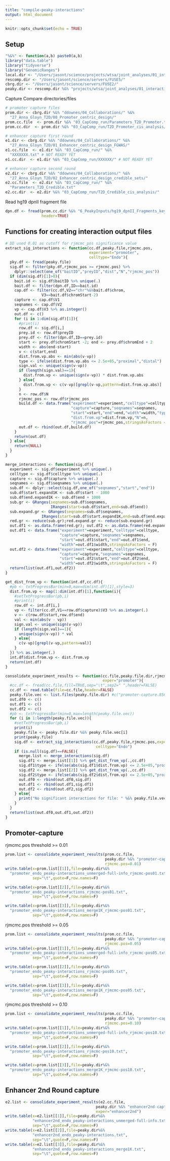 ```yaml
---
title: "compile-peaky-interactions"
output: html_document
---
```


```r
knitr::opts_chunk$set(echo = TRUE)
```

## Setup 

```r
"%&%" <- function(a,b) paste0(a,b)
library("data.table")
library("tidyverse")
library("GenomicRanges")
local.dir <- "/Users/jasont/science/projects/wtsa/joint_analyses/01_interaction-mapping/"
rescomp.dir <- "/Users/jasont/science/servers/FUSE5/"
cbrg.dir <- "/Users/jasont/science/servers/FUSE2/"
peaky.dir <- rescomp.dir %&% "projects/wtsa/joint_analyses/01_interaction-mapping/peaky_interactions/"
```

Capture Compare directories/files 

```r
# promoter capture files 
prom.dir <- cbrg.dir %&% "ddownes/04_Collaborations/" %&%
  "27_Anna_Gloyn_T2D/00_Promoter_centric_design/"
prom.cc.file  <- prom.dir %&% "03_CapComp_run/Parameters_T2D_Promoter.txt"
prom.cc.dir  <- prom.dir %&% "03_CapComp_run/T2D_Promoter_cis_analysis/"

# enhancer capture first round  
e1.dir <- cbrg.dir %&% "ddownes/04_Collaborations/" %&%
  "27_Anna_Gloyn_T2D/01_Enhancer_centric_design_FGWAS/"
e1.cc.file  <- e1.dir %&% "03_CapComp_run/" %&%
  "XXXXXXX.txt" # NOT READY YET 
e1.cc.dir  <- e1.dir %&% "03_CapComp_run/XXXXXX/" # NOT READY YET 

# enhancer capture second round  
e2.dir <- cbrg.dir %&% "ddownes/04_Collaborations/" %&%
  "27_Anna_Gloyn_T2D/02_Enhancer_centric_design_credible_sets/"
e2.cc.file  <- e2.dir %&% "03_CapComp_run/" %&%
  "Parameters_T2D_Credible.txt"
e2.cc.dir  <- e2.dir %&% "03_CapComp_run/T2D_Credible_cis_analysis/"
```

Read hg19 dpnII fragment file 

```r
dpn.df <- fread(prom.cc.dir %&% "6_PeakyInputs/hg19_dpnII_Fragments_key.bed",
                header=TRUE)
```

## Functions for creating interaction output files 

```r
# DD used 0.01 as cutoff for rjmcmc_pos significance value 
extract_sig_interactions <- function(cc.df,peaky.file,rjmcmc.pos,
                                     experiment="promoter",
                                     celltype="Endo"){
  pky.df <- fread(peaky.file)
  sig.df <- filter(pky.df,rjmcmc_pos >= rjmcmc.pos) %>% 
    dplyr::select(one_of("baitID","preyID","dist","N","rjmcmc_pos"))
  if (dim(sig.df)[1]>0){
    bait.id <- sig.df$baitID %>% unique(.)
    bait.df <- filter(dpn.df,ID==bait.id)
    cap.df <- filter(cc.df,V2=="chr"%&%bait.df$chrom,
                V3==bait.df$chromStart-2)
    capture <- cap.df$V1
    seqnames <- cap.df$V2
    vp <- cap.df$V3 %>% as.integer()
    out.df <- c()
    for (i in 1:dim(sig.df)[1]){
      #print(i)
      row.df <- sig.df[i,]
      prey.id <- row.df$preyID
      prey.df <- filter(dpn.df,ID==prey.id)
      start <- prey.df$chromStart -2; end <- prey.df$chromEnd + 2
      width <- abs(end-start)
      v <- c(start,end)
      dist.from.vp.abs <- min(abs(v-vp))
      type <- ifelse(dist.from.vp.abs <= 2.5e+05,"proximal","distal")
      sign.val <- unique(sign(v-vp))
      if (length(sign.val)==1){
        dist.from.vp <- unique(sign(v-vp)) * dist.from.vp.abs
      } else{
        dist.from.vp <- c(v-vp)[grepl(v-vp,pattern=dist.from.vp.abs)]
      }
      n <- row.df$N
      rjmcmc_pos <- row.df$rjmcmc_pos
      build.df <- data.frame("experiment"=experiment,"celltype"=celltype,
                             "capture"=capture,"seqnames"=seqnames,
                             "start"=start,"end"=end,"width"=width,"type"=type,
                             "dist.from.vp"=dist.from.vp,"N"=n,
                             "rjmcmc_pos"=rjmcmc_pos,stringsAsFactors = F)
      out.df <- rbind(out.df,build.df)
    }
    return(out.df)    
  } else{
    return(NULL)
  }
}

merge_interactions <- function(sig.df){
  experiment <- sig.df$experiment %>% unique(.)
  celltype <- sig.df$celltype %>% unique(.)
  capture <- sig.df$capture %>% unique(.)
  seqnames <- sig.df$seqnames %>% unique(.)
  sub.df <- dplyr::select(sig.df,one_of("seqnames","start","end"))
  sub.df$start.expand1K <- sub.df$start - 1000
  sub.df$end.expand1K <- sub.df$end + 1000
  sub.gr <- GRanges(seqnames=sub.df$seqnames,
                    IRanges(start=sub.df$start,end=sub.df$end))
  sub.expand.gr <- GRanges(seqnames=sub.df$seqnames,
                IRanges(start=sub.df$start.expand1K,end=sub.df$end.expand1K))
  red.gr <- reduce(sub.gr);red.expand.gr <- reduce(sub.expand.gr)
  out.df1 <- as.data.frame(red.gr); out.df2 <- as.data.frame(red.expand.gr)
  out.df1 <- data.frame("experiment"=experiment,"celltype"=celltype,
                        "capture"=capture,"seqnames"=seqnames,
                        "start"=out.df1$start,"end"=out.df1$end,
                        "width"=out.df1$width,stringsAsFactors = F)
  out.df2 <- data.frame("experiment"=experiment,"celltype"=celltype,
                        "capture"=capture,"seqnames"=seqnames,
                        "start"=out.df2$start,"end"=out.df2$end,
                        "width"=out.df2$width,stringsAsFactors = F)
  return(list(out.df1,out.df2))
}

get_dist_from_vp <- function(int.df,cc.df){
  #pb <- txtProgressBar(min=0,max=dim(int.df)[1],style=3)
  dist.from.vp <- map(1:dim(int.df)[1],function(i){
    #setTxtProgressBar(pb,i)
    #print(i)
    row.df <- int.df[i,]
    vp <- filter(cc.df,V1==row.df$capture)$V3 %>% as.integer(.)
    v <- c(row.df$start,row.df$end)
    val <- min(abs(v - vp))
    sign.val <- unique(sign(v-vp))
    if (length(sign.val)==1){
      unique(sign(v-vp)) * val
    } else{
      c(v-vp)[grepl(v-vp,pattern=val)]
    }
  }) %>% as.integer(.)
  int.df$dist.from.vp <- dist.from.vp
  return(int.df)
}

```


```r

consolidate_experiment_results <- function(cc.file,peaky.file.dir,rjmcmc.pos,
                                           exper="promoter"){
  #cc.df <- fread(cc.file,fill=TRUE,sep="\t",sep2=" ",header=FALSE)
  cc.df <- read.table(file=cc.file,header=FALSE)
  peaky.file.vec <- list.files(peaky.file.dir) #c("promoter-capture.856876.peaky-output.txt")#
  out.df0 <- c()
  out.df1 <- c()
  out.df2 <- c() 
  #pb <- txtProgressBar(min=0,max=length(peaky.file.vec))
  for (i in 1:length(peaky.file.vec)){
    #setTxtProgressBar(pb,i)
    print(i)
    peaky.file <- peaky.file.dir %&% peaky.file.vec[i]
    print(peaky.file)
    sig.df <- extract_sig_interactions(cc.df,peaky.file,rjmcmc.pos,experiment=exper,
                                        celltype="Endo")
    if (is.null(sig.df)==FALSE){
      merge.list <- merge_interactions(sig.df)
      sig.df1 <- merge.list[[1]] %>% get_dist_from_vp(.,cc.df)
      sig.df1$type <- ifelse(abs(sig.df1$dist.from.vp) <= 2.5e+05,"proximal","distal")
      sig.df2 <- merge.list[[2]] %>% get_dist_from_vp(.,cc.df)
      sig.df2$type <- ifelse(abs(sig.df2$dist.from.vp) <= 2.5e+05,"proximal","distal")
      out.df0 <- rbind(out.df0,sig.df)
      out.df1 <- rbind(out.df1,sig.df1)
      out.df2 <- rbind(out.df2,sig.df2)      
    } else{
      print("No significant interactions for file: " %&% peaky.file.vec[i])
    }
  }
  return(list(out.df0,out.df1,out.df2))
}

```

## Promoter-capture

rjmcmc.pos threshold >= 0.01
```r
prom.list <- consolidate_experiment_results(prom.cc.file,
                                            peaky.dir %&% "promoter-capture/",
                                            rjmcmc.pos=0.01)
write.table(x=prom.list[[1]],file=peaky.dir%&%
  "promoter_endo_peaky-interactions_unmerged-full-info_rjmcmc-pos01.txt",
            sep="\t",quote=F,row.names=F)

write.table(x=prom.list[[2]],file=peaky.dir%&%
  "promoter_endo_peaky-interactions_rjmcmc-pos01.txt",
            sep="\t",quote=F,row.names=F)

write.table(x=prom.list[[3]],file=peaky.dir%&%
  "promoter_endo_peaky-interactions_merge1K_rjmcmc-pos01.txt",
            sep="\t",quote=F,row.names=F)
```

rjmcmc.pos threshold >= 0.05
```r
prom.list <- consolidate_experiment_results(prom.cc.file,
                                            peaky.dir %&% "promoter-capture/",
                                            rjmcmc.pos=0.05)
write.table(x=prom.list[[1]],file=peaky.dir%&%
  "promoter_endo_peaky-interactions_unmerged-full-info_rjmcmc-pos05.txt",
            sep="\t",quote=F,row.names=F)

write.table(x=prom.list[[2]],file=peaky.dir%&%
  "promoter_endo_peaky-interactions_rjmcmc-pos05.txt",
            sep="\t",quote=F,row.names=F)

write.table(x=prom.list[[3]],file=peaky.dir%&%
  "promoter_endo_peaky-interactions_merge1K_rjmcmc-pos05.txt",
            sep="\t",quote=F,row.names=F)
```

rjmcmc.pos threshold >= 0.10
```r
prom.list <- consolidate_experiment_results(prom.cc.file,
                                            peaky.dir %&% "promoter-capture/",
                                            rjmcmc.pos=0.10)
write.table(x=prom.list[[1]],file=peaky.dir%&%
  "promoter_endo_peaky-interactions_unmerged-full-info_rjmcmc-pos10.txt",
            sep="\t",quote=F,row.names=F)

write.table(x=prom.list[[2]],file=peaky.dir%&%
  "promoter_endo_peaky-interactions_rjmcmc-pos10.txt",
            sep="\t",quote=F,row.names=F)

write.table(x=prom.list[[3]],file=peaky.dir%&%
  "promoter_endo_peaky-interactions_merge1K_rjmcmc-pos10.txt",
            sep="\t",quote=F,row.names=F)
```


## Enhancer 2nd Round capture 

```r
e2.list <- consolidate_experiment_results(e2.cc.file,
                                        peaky.dir %&% "enhancer2nd-capture/",
                                        exper="enhancer2nd")
write.table(x=e2.list[[1]],file=peaky.dir%&%
            "enhancer2nd_endo_peaky-interactions_unmerged-full-info.txt",
            sep="\t",quote=F,row.names=F)
write.table(x=e2.list[[2]],file=peaky.dir%&%
            "enhancer2nd_endo_peaky-interactions.txt",
            sep="\t",quote=F,row.names=F)
write.table(x=e2.list[[3]],file=peaky.dir%&%
            "enhancer2nd_endo_peaky-interactions_merge1K.txt",
            sep="\t",quote=F,row.names=F)
```



